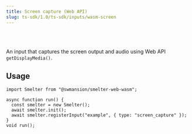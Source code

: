 ```yaml
---
title: Screen capture (Web API)
slug: ts-sdk/1.0/ts-sdk/inputs/wasm-screen
---
```



<Badge text="Browser (WASM)" variant="tip" size="large" />

<br />

<br />

An input that captures the screen output and audio using Web API `getDisplayMedia()`.

## Usage

```tsx title=screenCaptureInputExample.tsx
import Smelter from "@swmansion/smelter-web-wasm";

async function run() {
  const smelter = new Smelter();
  await smelter.init();
  await smelter.registerInput("example", { type: "screen_capture" });
}
void run();
```
